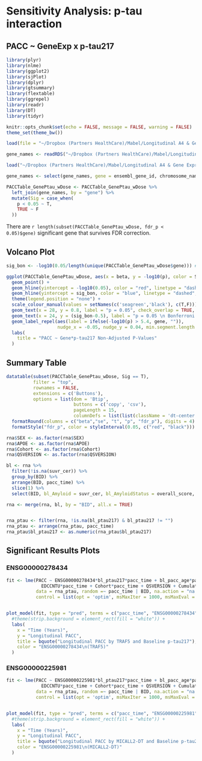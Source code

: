 # Sensitivity Analysis: p-tau interaction

## PACC \~ GeneExp x p-tau217

```r
library(plyr)
library(nlme)
library(ggplot2)
library(sjPlot)
library(dplyr)
library(gtsummary)
library(flextable)
library(ggrepel)
library(readr)
library(DT)
library(tidyr)

knitr::opts_chunk$set(echo = FALSE, message = FALSE, warning = FALSE)
theme_set(theme_bw())
```

```r
load(file = "~/Dropbox (Partners HealthCare)/Mabel/Longitudinal A4 & Gene Expression/New Data/RNAseqData_Autosomal_XLinked_wDose_120424.RData")

gene_names <- readRDS("~/Dropbox (Partners HealthCare)/Mabel/Longitudinal A4 & Gene Expression/New Data/A4_RNAseq_GeneNames_081424.rds")

load("~/Dropbox (Partners HealthCare)/Mabel/Longitudinal A4 & Gene Expression/PACC Models/LME_PACC_GenePtau_Models_2024-12-11.RData")
```

```r
gene_names <- select(gene_names, gene = ensembl_gene_id, chromosome_name, external_gene_name)
```

```r
PACCTable_GenePtau_wDose <- PACCTable_GenePtau_wDose %>%
  left_join(gene_names, by = "gene") %>%
  mutate(Sig = case_when(
    p < 0.05 ~ T,
    TRUE ~ F
  ))
```

There are `r length(subset(PACCTable_GenePtau_wDose, fdr_p < 0.05)$gene)` significant gene that survives FDR correction.

## Volcano Plot

```r
sig_bon <- -log10(0.05/length(unique(PACCTable_GenePtau_wDose$gene))) #Bonferroni correction for plotting

ggplot(PACCTable_GenePtau_wDose, aes(x = beta, y = -log10(p), color = Sig)) +
  geom_point() +
  geom_hline(yintercept = -log10(0.05), color = "red", linetype = "dashed", size = 1.2) +
  geom_hline(yintercept = sig_bon, color = "blue", linetype = "dashed", size = 1) +
  theme(legend.position = "none") +
  scale_colour_manual(values = setNames(c('seagreen','black'), c(T,F))) +
  geom_text(x = 28, y = 0.8, label = "p = 0.05", check_overlap = TRUE, color = "black") +
  geom_text(x = 24, y = (sig_bon-0.5), label = "p = 0.05 \n Bonferroni corrected", check_overlap = TRUE, color = "black") +
  geom_label_repel(aes(label = ifelse(-log10(p) > 5.4, gene, "")), 
                   nudge_x = -0.05, nudge_y = 0.04, min.segment.length = 0) +
  labs(
    title = "PACC ~ Gene*p-tau217 Non-Adjusted P-Values"
  )
```

## Summary Table

```r
datatable(subset(PACCTable_GenePtau_wDose, Sig == T),
          filter = "top",
          rownames = FALSE,
          extensions = c('Buttons'),
          options = list(dom = 'Btip',
                         buttons = c('copy', 'csv'),
                         pageLength = 15,
                         columnDefs = list(list(className = 'dt-center', targets = "_all")))) %>%
  formatRound(columns = c("beta","se", "t", "p", "fdr_p"), digits = 4) %>%
  formatStyle("fdr_p", color = styleInterval(0.05, c("red", "black")))
```

```r
rna$SEX <- as.factor(rna$SEX)
rna$APOE <- as.factor(rna$APOE)
rna$Cohort <- as.factor(rna$Cohort)
rna$QSVERSION <- as.factor(rna$QSVERSION)

bl <- rna %>%
  filter(!is.na(suvr_cer)) %>%
  group_by(BID) %>%
  arrange(BID, pacc_time) %>%
  slice(1) %>%
  select(BID, bl_Amyloid = suvr_cer, bl_AmyloidStatus = overall_score, bl_ptau217 = ptau217)

rna <- merge(rna, bl, by = "BID", all.x = TRUE)


rna_ptau <- filter(rna, !is.na(bl_ptau217) & bl_ptau217 != "")
rna_ptau <- arrange(rna_ptau, pacc_time)
rna_ptau$bl_ptau217 <- as.numeric(rna_ptau$bl_ptau217)
```

## Significant Results Plots {.tabset}

::: panel-tabset
### ENSG00000278434

```r
fit <- lme(PACC ~ ENSG00000278434*bl_ptau217*pacc_time + bl_pacc_age*pacc_time +
             EDCCNTU*pacc_time + Cohort*pacc_time + QSVERSION + Cumulative_Dose_Scaled, 
           data = rna_ptau, random =~ pacc_time | BID, na.action = "na.omit", 
           control = list(opt = 'optim', msMaxIter = 1000, msMaxEval = 1000))


plot_model(fit, type = "pred", terms = c("pacc_time", "ENSG00000278434", "bl_ptau217")) +
  #theme(strip.background = element_rect(fill = "white")) +
  labs(
    x = "Time (Years)",
    y = "Longitudinal PACC",
    title = bquote("Longitudinal PACC by TRAF5 and Baseline p-tau217"),
    color = "ENSG00000278434\n(TRAF5)"
  )
```

### ENSG00000225981

```r
fit <- lme(PACC ~ ENSG00000225981*bl_ptau217*pacc_time + bl_pacc_age*pacc_time +
             EDCCNTU*pacc_time + Cohort*pacc_time + QSVERSION + Cumulative_Dose_Scaled, 
           data = rna_ptau, random =~ pacc_time | BID, na.action = "na.omit", 
           control = list(opt = 'optim', msMaxIter = 1000, msMaxEval = 1000))


plot_model(fit, type = "pred", terms = c("pacc_time", "ENSG00000225981", "bl_ptau217")) +
  #theme(strip.background = element_rect(fill = "white")) +
  labs(
    x = "Time (Years)",
    y = "Longitudinal PACC",
    title = bquote("Longitudinal PACC by MICALL2-DT and Baseline p-tau217"),
    color = "ENSG00000225981\n(MICALL2-DT)"
  )
```
:::
